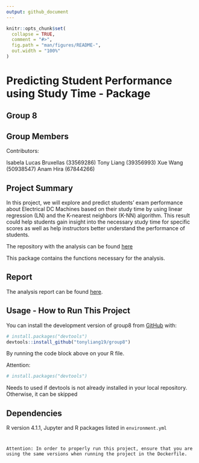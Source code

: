 ```yaml
---
output: github_document
---
```


<!-- README.md is generated from README.Rmd. Please edit that file -->

```r
knitr::opts_chunk$set(
  collapse = TRUE,
  comment = "#>",
  fig.path = "man/figures/README-",
  out.width = "100%"
)
```

<!-- badges: start -->
<!-- badges: end -->

# Predicting Student Performance using Study Time - Package

## Group 8

## Group Members

Contributors:

Isabela Lucas Bruxellas (33569286)
Tony Liang (39356993)
Xue Wang (50938547)
Anam Hira (67844266)

## Project Summary

In this project, we will explore and predict students' exam performance about Electrical DC Machines based on their study time by using linear regression (LN) and the K-nearest neighbors (K-NN) algorithm. This result could help students gain insight into the necessary study time for specific scores as well as help instructors better understand the performance of students.

The repository with the analysis can be found [here](https://github.com/DSCI-310/DSCI-310-Group-8)

This package contains the functions necessary for the analysis.


## Report

The analysis report can be found [here](https://github.com/DSCI-310/DSCI-310-Group-8/blob/main/doc/student_performance_analysis_report.Rmd#). 

## Usage - How to Run This Project

You can install the development version of group8 from [GitHub](https://github.com/DSCI-310/DSCI-310-Group-8-package) with:

``` r
# install.packages("devtools")
devtools::install_github("tonyliang19/group8")
```

By running the code block above on your R file. 

Attention: 

``` r
# install.packages("devtools")
```
Needs to used if devtools is not already installed in your local repository. Otherwise, it can be skipped

## Dependencies
R version 4.1.1, Jupyter and R packages listed in <code>environment.yml

Attention: In order to properly run this project, ensure that you are using the same versions when running the project in the Dockerfile.

